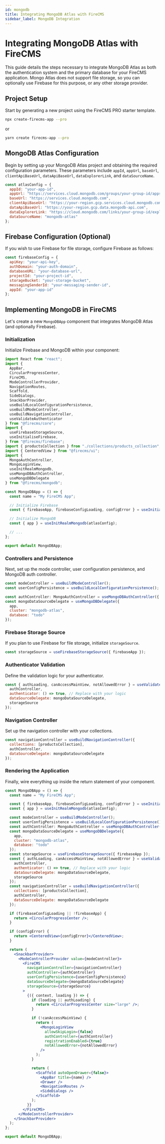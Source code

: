 ```yaml
---
id: mongodb
title: Integrating MongoDB Atlas with FireCMS
sidebar_label: MongoDB Integration
---
```


# Integrating MongoDB Atlas with FireCMS

This guide details the steps necessary to integrate MongoDB Atlas as both the authentication system and the primary database for your FireCMS application.
Mongo Atlas does not support file storage, so you can optionally use Firebase for this purpose, or any
other storage provider.

## Project Setup

Start by generating a new project using the FireCMS PRO starter template.

```bash
npx create-firecms-app --pro
```

or

```bash
yarn create firecms-app --pro
```

## MongoDB Atlas Configuration

Begin by setting up your MongoDB Atlas project and obtaining the required configuration parameters.
These parameters include `appId`, `appUrl`, `baseUrl`, `clientApiBaseUrl`, `dataApiBaseUrl`, `dataExplorerLink`,
and `dataSourceName`.

```js
const atlasConfig = {
  appId: "your-app-id",
  appUrl: "https://services.cloud.mongodb.com/groups/your-group-id/apps/your-app-id",
  baseUrl: "https://services.cloud.mongodb.com",
  clientApiBaseUrl: "https://your-region.gcp.services.cloud.mongodb.com",
  dataApiBaseUrl: "https://your-region.gcp.data.mongodb-api.com",
  dataExplorerLink: "https://cloud.mongodb.com/links/your-group-id/explorer/Cluster0/database/collection/find",
  dataSourceName: "mongodb-atlas"
};
```

## Firebase Configuration (Optional)

If you wish to use Firebase for file storage, configure Firebase as follows:

```js
const firebaseConfig = {
  apiKey: "your-api-key",
  authDomain: "your-auth-domain",
  databaseURL: "your-database-url",
  projectId: "your-project-id",
  storageBucket: "your-storage-bucket",
  messagingSenderId: "your-messaging-sender-id",
  appId: "your-app-id"
};
```

## Implementing MongoDB in FireCMS

Let's create a new `MongoDBApp` component that integrates MongoDB Atlas (and optionally Firebase).

### Initialization

Initialize Firebase and MongoDB within your component:

```jsx
import React from "react";
import {
  AppBar,
  CircularProgressCenter,
  FireCMS,
  ModeControllerProvider,
  NavigationRoutes,
  Scaffold,
  SideDialogs,
  SnackbarProvider,
  useBuildLocalConfigurationPersistence,
  useBuildModeController,
  useBuildNavigationController,
  useValidateAuthenticator
} from "@firecms/core";
import {
  useFirebaseStorageSource,
  useInitialiseFirebase,
} from "@firecms/firebase";
import { productsCollection } from "./collections/products_collection";
import { CenteredView } from "@firecms/ui";
import {
  MongoAuthController,
  MongoLoginView,
  useInitRealmMongodb,
  useMongoDBAuthController,
  useMongoDBDelegate
} from "@firecms/mongodb";

const MongoDBApp = () => {
  const name = "My FireCMS App";

  // Initialize Firebase
  const { firebaseApp, firebaseConfigLoading, configError } = useInitialiseFirebase({ firebaseConfig });

  // Initialize MongoDB
  const { app } = useInitRealmMongodb(atlasConfig);

  // ...
};

export default MongoDBApp;
```

### Controllers and Persistence

Next, set up the mode controller, user configuration persistence, and MongoDB auth controller.

```jsx
const modeController = useBuildModeController();
const userConfigPersistence = useBuildLocalConfigurationPersistence();

const authController: MongoAuthController = useMongoDBAuthController({ app });
const mongoDataSourceDelegate = useMongoDBDelegate({
  app,
  cluster: "mongodb-atlas",
  database: "todo"
});
```

### Firebase Storage Source

If you plan to use Firebase for file storage, initialize `storageSource`.

```jsx
const storageSource = useFirebaseStorageSource({ firebaseApp });
```

### Authenticator Validation

Define the validation logic for your authenticator.

```jsx
const { authLoading, canAccessMainView, notAllowedError } = useValidateAuthenticator({
  authController,
  authenticator: () => true, // Replace with your logic
  dataSourceDelegate: mongoDataSourceDelegate,
  storageSource
});
```

### Navigation Controller

Set up the navigation controller with your collections.

```jsx
const navigationController = useBuildNavigationController({
  collections: [productsCollection],
  authController,
  dataSourceDelegate: mongoDataSourceDelegate
});
```

### Rendering the Application

Finally, wire everything up inside the return statement of your component.

```jsx
const MongoDBApp = () => {
  const name = "My FireCMS App";

  const { firebaseApp, firebaseConfigLoading, configError } = useInitialiseFirebase({ firebaseConfig });
  const { app } = useInitRealmMongodb(atlasConfig);

  const modeController = useBuildModeController();
  const userConfigPersistence = useBuildLocalConfigurationPersistence();
  const authController: MongoAuthController = useMongoDBAuthController({ app });
  const mongoDataSourceDelegate = useMongoDBDelegate({
    app,
    cluster: "mongodb-atlas",
    database: "todo"
  });
  const storageSource = useFirebaseStorageSource({ firebaseApp });
  const { authLoading, canAccessMainView, notAllowedError } = useValidateAuthenticator({
    authController,
    authenticator: () => true, // Replace with your logic
    dataSourceDelegate: mongoDataSourceDelegate,
    storageSource
  });
  const navigationController = useBuildNavigationController({
    collections: [productsCollection],
    authController,
    dataSourceDelegate: mongoDataSourceDelegate
  });

  if (firebaseConfigLoading || !firebaseApp) {
    return <CircularProgressCenter />;
  }

  if (configError) {
    return <CenteredView>{configError}</CenteredView>;
  }

  return (
    <SnackbarProvider>
      <ModeControllerProvider value={modeController}>
        <FireCMS
          navigationController={navigationController}
          authController={authController}
          userConfigPersistence={userConfigPersistence}
          dataSourceDelegate={mongoDataSourceDelegate}
          storageSource={storageSource}
        >
          {({ context, loading }) => {
            if (loading || authLoading) {
              return <CircularProgressCenter size="large" />;
            }

            if (!canAccessMainView) {
              return (
                <MongoLoginView
                  allowSkipLogin={false}
                  authController={authController}
                  registrationEnabled={true}
                  notAllowedError={notAllowedError}
                />
              );
            }

            return (
              <Scaffold autoOpenDrawer={false}>
                <AppBar title={name} />
                <Drawer />
                <NavigationRoutes />
                <SideDialogs />
              </Scaffold>
            );
          }}
        </FireCMS>
      </ModeControllerProvider>
    </SnackbarProvider>
  );
};

export default MongoDBApp;
```
